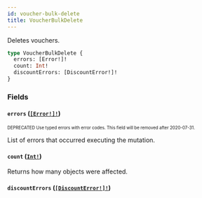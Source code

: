 ```yaml
---
id: voucher-bulk-delete
title: VoucherBulkDelete
---
```


Deletes vouchers.

```graphql
type VoucherBulkDelete {
  errors: [Error!]!
  count: Int!
  discountErrors: [DiscountError!]!
}
```

### Fields

#### `errors` ([`[Error!]!`](/api-reference/objects/error.mdx))

<sub><sup><span className="deprecatedTag">DEPRECATED</span> Use typed errors with error codes. This field will be removed after 2020-07-31.</sup></sub>

List of errors that occurred executing the mutation.

#### `count` ([`Int!`](/api-reference/scalars/int.mdx))

Returns how many objects were affected.

#### `discountErrors` ([`[DiscountError!]!`](/api-reference/objects/discount-error.mdx))
